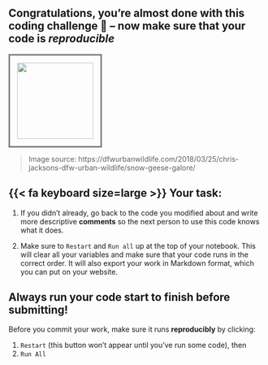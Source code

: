 ## **Congratulations, you're almost done with this coding challenge** 🤩 -- now make sure that your code is *reproducible*

<img src="https://dfwurbanwildlife.com/wp-content/uploads/2018/03/SnowGeese16.jpg" height="150" style="padding: 1em; border-style: solid; border-color: grey;"/>

> Image source: https://dfwurbanwildlife.com/2018/03/25/chris-jacksons-dfw-urban-wildlife/snow-geese-galore/

::: {.callout-important icon="false"}
# {{< fa keyboard size=large >}} Your task:
1.  If you didn't already, go back to the code you modified about and write more descriptive **comments** so the next person to use this code knows what it does.

:::: {.content-visible when-format="ipynb"}
2.  Make sure to `Restart` and `Run all` up at the top of your notebook. This will clear all your variables and make sure that your code runs in the correct order. It will also export your work in Markdown format, which you can put on your website.

::::: {.callout-important}
## Always run your code start to finish before submitting!

Before you commit your work, make sure it runs **reproducibly** by clicking: 

  1. `Restart` (this button won't appear until you've run some code), then 
  2. `Run All`
:::::
::::
:::